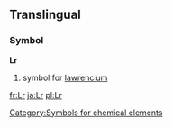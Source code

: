 ==Translingual==
===Symbol===
'''Lr'''
#{{chemistry}} symbol for [[lawrencium]]
[[Category:Symbols for chemical elements]]

[[fr:Lr]]
[[ja:Lr]]
[[pl:Lr]]
